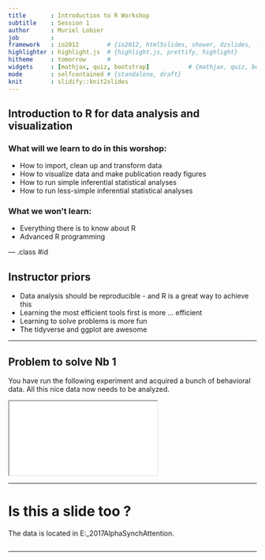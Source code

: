 ```yaml
---
title       : Introduction to R Workshop 
subtitle    : Session 1
author      : Muriel Lobier
job         : 
framework   : io2012        # {io2012, html5slides, shower, dzslides, ...}
highlighter : highlight.js  # {highlight.js, prettify, highlight}
hitheme     : tomorrow      # 
widgets     : [mathjax, quiz, bootstrap]           # {mathjax, quiz, bootstrap}
mode        : selfcontained # {standalone, draft}
knit        : slidify::knit2slides
---
```


## Introduction to R for data analysis and visualization

### What will we learn to do in this worshop:
* How to import, clean up and transform data
* How to visualize data and make publication ready figures
* How to run simple inferential statistical analyses
* How to run less-simple inferential statistical analyses


### What we won't learn:
- Everything there is to know about R
- Advanced R programming

--- .class #id 


## Instructor priors

* Data analysis should be reproducible - and R is a great way to achieve this
* Learning the most efficient tools first is more ... efficient
* Learning to solve problems is more fun 
* The tidyverse and ggplot are awesome


--- 

## Problem to solve Nb 1

You have run the following experiment and acquired a bunch of behavioral data. All this nice data now needs to be analyzed.

<iframe src='./assets/img/session_1_paradigm.png'>
</iframe> 

---

# Is this a slide too ?

The data is located in  E:\attentionPerception\_2017AlphaSynchAttention\data\behav. 

```r



```


---

